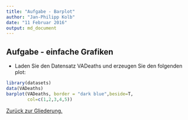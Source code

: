 ```yaml
---
title: "Aufgabe - Barplot"
author: "Jan-Philipp Kolb"
date: "11 Februar 2016"
output: md_document
---
```


## Aufgabe - einfache Grafiken

- Laden Sie den Datensatz VADeaths und erzeugen Sie den
folgenden plot:

```r
library(datasets)
data(VADeaths)
barplot(VADeaths, border = "dark blue",beside=T,
        col=c(1,2,3,4,5)) 
```

[Zurück zur Gliederung.](https://github.com/Japhilko/IntroR/blob/master/2016/README.md)
